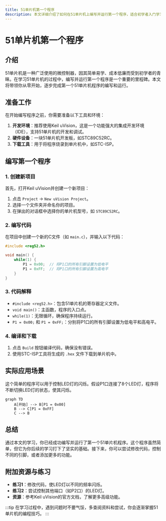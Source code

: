 ```yaml
---
title: 51单片机第一个程序
description: 本文详细介绍了如何在51单片机上编写并运行第一个程序，适合初学者入门学习。
---
```


# 51单片机第一个程序

## 介绍

51单片机是一种广泛使用的微控制器，因其简单易学、成本低廉而受到初学者的青睐。在学习51单片机的过程中，编写并运行第一个程序是一个重要的里程碑。本文将带领你从零开始，逐步完成第一个51单片机程序的编写和运行。

## 准备工作

在开始编写程序之前，你需要准备以下工具和环境：

1. **开发环境**：推荐使用Keil uVision，这是一个功能强大的集成开发环境（IDE），支持51单片机的开发和调试。
2. **硬件设备**：一块51单片机开发板，如STC89C52RC。
3. **下载工具**：用于将程序烧录到单片机中，如STC-ISP。

## 编写第一个程序

### 1. 创建新项目

首先，打开Keil uVision并创建一个新项目：

1. 点击 `Project` -> `New uVision Project`。
2. 选择一个文件夹并命名你的项目。
3. 在弹出的对话框中选择你的单片机型号，如 `STC89C52RC`。

### 2. 编写代码

在项目中创建一个新的C文件（如 `main.c`），并输入以下代码：

```c
#include <reg52.h>

void main() {
    while(1) {
        P1 = 0x00;  // 将P1口的所有引脚设置为低电平
        P1 = 0xFF;  // 将P1口的所有引脚设置为高电平
    }
}
```

### 3. 代码解释

- `#include <reg52.h>`：包含51单片机的寄存器定义文件。
- `void main()`：主函数，程序的入口点。
- `while(1)`：无限循环，确保程序持续运行。
- `P1 = 0x00;` 和 `P1 = 0xFF;`：分别将P1口的所有引脚设置为低电平和高电平。

### 4. 编译和下载

1. 点击 `Build` 按钮编译代码，确保没有错误。
2. 使用STC-ISP工具将生成的 `.hex` 文件下载到单片机中。

## 实际应用场景

这个简单的程序可以用于控制LED灯的闪烁。假设P1口连接了8个LED灯，程序将不断切换LED灯的状态，使其闪烁。

```mermaid
graph TD
    A[开始] --> B[P1 = 0x00]
    B --> C[P1 = 0xFF]
    C --> B
```

## 总结

通过本文的学习，你已经成功编写并运行了第一个51单片机程序。这个程序虽然简单，但它为你后续的学习打下了坚实的基础。接下来，你可以尝试修改代码，控制不同的引脚，或者添加更多的功能。

## 附加资源与练习

- **练习1**：修改代码，使LED灯以不同的频率闪烁。
- **练习2**：尝试控制其他端口（如P2口）的LED灯。
- **资源**：参考Keil uVision的官方文档，了解更多高级功能。

:::tip
在学习过程中，遇到问题时不要气馁，多查阅资料和尝试，你会逐渐掌握51单片机的编程技巧。
:::
